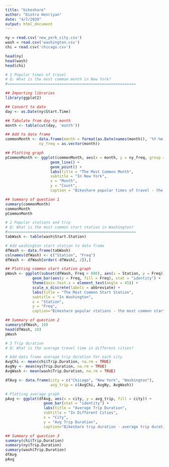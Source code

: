 ```yaml
---
title: "bikeshare"
author: "Diotra Henriyan"
date: "4/7/2020"
output: html_document
---
```


```r
ny = read.csv('new_york_city.csv')
wash = read.csv('washington.csv')
chi = read.csv('chicago.csv')

head(ny)
head(wash)
head(chi)
```

```r
# 1 Popular times of travel
# Q: What is the most common month in New York?
#=========================================================

## Importing libraries
library(ggplot2)

## Convert to date
day <- as.Date(ny$Start.Time)

## Tabulate from day to month
month <- table(cut(day, 'month'))

## Add to data frame
commonMonth <- data.frame(month = format(as.Date(names(month)), '%Y-%m'),
               ny_freq = as.vector(month))

## Plotting graph
pCommonMonth <- ggplot(commonMonth, aes(x = month, y = ny_freq, group = 1, color = ny_freq)) +
                    geom_line() +
                    geom_point() +
                    labs(title = "The Most Common Month",
                    subtitle = "In New York",
                    x = "Month",
                    y = "Count",
                    caption = "Bikeshare popular times of travel - the most common month in New York")

## Summary of question 1
summary(commonMonth)
commonMonth
pCommonMonth
```

```r
# 2 Popular stations and trip
# Q: What is the most common start station in Washington?
#=========================================================
tabWash <- table(wash$Start.Station)

# Add washington start station to data frame
dfWash <- data.frame(tabWash)
colnames(dfWash) <- c("Station", "Freq")
dfWash <- dfWash[order(-dfWash[, 2]),]

## Plotting common start station graph
pWash <- ggplot(subset(dfWash, Freq > 800), aes(x = Station, y = Freq)) +
            geom_bar(aes(y = Freq, fill = Freq), stat = "identity") +
            theme(axis.text.x = element_text(angle = 45)) +
            scale_x_discrete(labels = abbreviate) +
            labs(title = "The Most Common Start Station",
            subtitle = "In Washington",
            x = "Station",
            y = "Freq",
            caption="Bikeshare popular stations - the most common start station in Washington")

## Summary of question 2
summary(dfWash, 10)
head(dfWash, 10)
pWash
```

```r
# 3 Trip duration
# Q: What is the average travel time in different cities?

# Add data frame average trip duration for each city
AvgChi <- mean(chi$Trip.Duration, na.rm = TRUE)
AvgNy <- mean(ny$Trip.Duration, na.rm = TRUE)
AvgWash <- mean(wash$Trip.Duration, na.rm = TRUE)

dfAvg <- data.frame(city = c("Chicago", "New York", "Washington"),
                    avg_trip = c(AvgChi, AvgNy, AvgWash))

# Plotting average graph
pAvg <- ggplot(dfAvg, aes(x = city, y = avg_trip, fill = city)) +
                 geom_bar(stat = "identity") +
                 labs(title = "Average Trip Duration",
                 subtitle = "In Different Cities",
                 x = "City",
                 y = "Avg Trip Duration",
                 caption="Bikeshare trip duration - average trip duration in different cities")

## Summary of question 3
summary(chi$Trip.Duration)
summary(ny$Trip.Duration)
summary(wash$Trip.Duration)
dfAvg
pAvg
```

